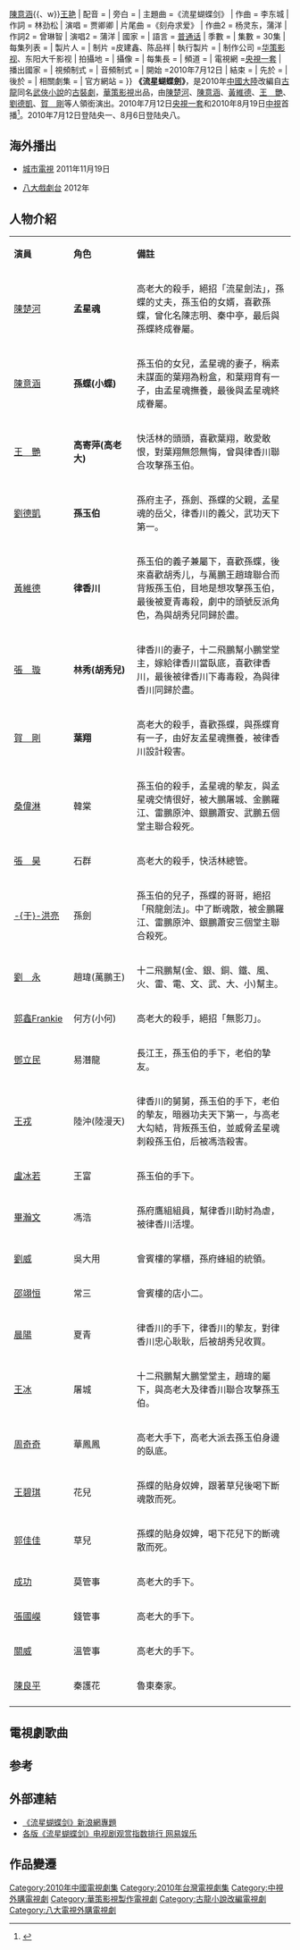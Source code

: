 {{Onesource|time=2019-05-11}}
{{Refimprove|time=2019-05-11}}
{{otheruses|流星蝴蝶劍 (消歧義)}}
{{电视节目信息框
| 名稱 = 流星蝴蝶劍
| 原名 =
| 圖片 = 流星蝴蝶劍.jpg
| 圖說 = 电视剧海报
| 分類 = 古装、武侠
| 原著 = {{Based on|[[流星·蝴蝶·劍|流星·蝴蝶·劍]]|[[古龙|古龙]]}}
| 編劇 = 李晓苹 
| 導演 = [[李惠民|李惠民]]
| 演出 = [[陈楚河|陈楚河]]{{、w}}[[陳意涵|陳意涵]]{{、w}}[[王艳|王艳]]
| 配音 = 
| 旁白 = 
| 主題曲 =《流星蝴蝶剑》
| 作曲 = 李东城
| 作詞 = 林劲松
| 演唱 = 贾卿卿
| 片尾曲 =《刻舟求爱》
| 作曲2 = 杨灵东，蒲洋
| 作詞2 = 曾琳智
| 演唱2 = 蒲洋 
| 國家 = {{CHN}}
| 語言 = [[普通话|普通话]]
| 季數 = 
| 集數 = 30集
| 每集列表 = 
| 製片人 = 
| 制片 =皮建鑫、陈品祥 
| 執行製片 = 
| 制作公司 =[[华策影视|华策影视]]、东阳大千影视
| 拍攝地 = 
| 攝像 = 
| 每集長 =
| 頻道 =
| 電視網 =[[央視一套|央視一套]]
| 播出國家 = {{CHN}}
| 視頻制式 =
| 音頻制式 = 
| 開始 =2010年7月12日
| 結束 =
| 先於 = 
| 後於 = 
| 相關劇集 = 
| 官方網站 =
}}
'''《流星蝴蝶劍》'''，是2010年[[中國大陸|中國大陸]]改編自[[古龍|古龍]]同名[[武俠小說|武俠小說]]的[[古裝劇|古裝劇]]，[[華策影視|華策影視]]出品，由[[陳楚河|陳楚河]]、[[陳意涵|陳意涵]]、[[黃維德|黃維德]]、[[王艷|王　艷]]、[[劉德凱|劉德凱]]、[[賀剛|賀　剛]]等人領銜演出。2010年7月12日[[央視一套|央視一套]]和2010年8月19日[[中視|中視]]首播<ref>{{Cite web |url=http://dailynews.sina.com/bg/ent/tv/sinacn/file/20100809/19061724963.html |title=《流星蝴蝶劍》熱播 編劇：古龍小說不是聖經 |access-date=2013-10-29 |archive-date=2020-02-19 |archive-url=https://web.archive.org/web/20200219095510/http://dailynews.sina.com/bg/ent/tv/sinacn/file/20100809/19061724963.html |dead-url=no }}</ref>。2010年7月12日登陆央一、8月6日登陆央八。

==海外播出==
*{{CAN}} [[城市電視|城市電視]] 2011年11月19日
*{{TWN}} [[八大戲劇台|八大戲劇台]] 2012年

== 人物介紹 ==
{|class="wikitable" width="50%"
|- style="background:cornflowerblue; color:white" align=center
|style="width:8%"|'''演員'''||style="width:12%"|'''角色'''||style="width:30%"|'''備註'''
|-
|[[陳楚河|陳楚河]]||'''孟星魂'''||高老大的殺手，絕招「流星劍法」，孫蝶的丈夫，孫玉伯的女婿，喜歡孫蝶，曾化名陳志明、秦中亭，最后與孫蝶終成眷屬。
|-
|[[陳意涵|陳意涵]]||'''孫蝶(小蝶)'''||孫玉伯的女兒，孟星魂的妻子，稱素未謀面的葉翔為粉盒，和葉翔育有一子，由孟星魂撫養，最後與孟星魂終成眷屬。
|-
|[[王艷|王　艷]]||'''高寄萍(高老大)'''||快活林的頭頭，喜歡葉翔，敢愛敢恨，對葉翔無怨無悔，曾與律香川聯合攻擊孫玉伯。
|-
|[[劉德凱|劉德凱]]||'''孫玉伯'''||孫府主子，孫劍、孫蝶的父親，孟星魂的岳父，律香川的義父，武功天下第一。
|-
|[[黃維德|黃維德]]||'''律香川'''||孫玉伯的義子兼屬下，喜歡孫蝶，後來喜歡胡秀儿，与萬鵬王趙瑋聯合而背叛孫玉伯，目地是想攻擊孫玉伯，最後被夏青毒殺，劇中的頭號反派角色，為與胡秀兒同歸於盡。
|-
|[[張璇_(演員)|張　璇]]||'''林秀(胡秀兒)'''||律香川的妻子，十二飛鵬幫小鵬堂堂主，嫁給律香川當臥底，喜歡律香川，最後被律香川下毒毒殺，為與律香川同歸於盡。
|-
|[[賀剛|賀　剛]]||'''葉翔'''||高老大的殺手，喜歡孫蝶，與孫蝶育有一子，由好友孟星魂撫養，被律香川設計殺害。
|-
|[[桑偉淋|桑偉淋]]||韓棠||孫玉伯的殺手，孟星魂的摰友，與孟星魂交情很好，被大鵬屠城、金鵬羅江、雷鵬原沖、銀鵬蕭安、武鵬五個堂主聯合殺死。
|-
|[[張昊|張　昊]]||石群||高老大的殺手，快活林總管。
|-
|[[于洪亮|-{于}-洪亮]]||孫劍||孫玉伯的兒子，孫蝶的哥哥，絕招「飛龍劍法」。中了斷魂散，被金鵬羅江、雷鵬原沖、銀鵬蕭安三個堂主聯合殺死。
|-
|[[劉永_(演員)|劉　永]]||趙瑋(萬鵬王)||十二飛鵬幫(金、銀、銅、鐵、風、火、雷、電、文、武、大、小)幫主。
|-
|[[郭鑫Frankie|郭鑫Frankie]]||何方(小何)||高老大的殺手，絕招「無影刀」。
|-
|[[鄧立民|鄧立民]]||易潛龍||長江王，孫玉伯的手下，老伯的摯友。
|-
|[[王戎|王戎]]||陸沖(陸漫天)||律香川的舅舅，孫玉伯的手下，老伯的摰友，暗器功夫天下第一，与高老大勾結，背叛孫玉伯，並威脅孟星魂刺殺孫玉伯，后被馮浩殺害。
|-
|[[盧冰若|盧冰若]]||王富||孫玉伯的手下。
|-
|[[畢瀚文|畢瀚文]]||馮浩||孫府鷹組組員，幫律香川助紂為虐，被律香川活埋。
|-
|[[劉威|劉威]]||吳大用||會賓樓的掌櫃，孫府蜂組的統領。
|-
|[[邵翊恒|邵翊恒]]||常三||會賓樓的店小二。
|-
|[[晨陽|晨陽]]||夏青||律香川的手下，律香川的摰友，對律香川忠心耿耿，后被胡秀兒收買。
|-
|[[王冰|王冰]]||屠城||十二飛鵬幫大鵬堂堂主，趙瑋的屬下，與高老大及律香川聯合攻擊孫玉伯。
|-
|[[周奇奇|周奇奇]]||華鳳鳳||高老大手下，高老大派去孫玉伯身邊的臥底。
|-
|[[王碧琪|王碧琪]]||花兒||孫蝶的貼身奴婢，跟著草兒後喝下斷魂散而死。
|-
|[[郭佳佳|郭佳佳]]||草兒||孫蝶的貼身奴婢，喝下花兒下的斷魂散而死。
|-
|[[成功|成功]]||莫管事||高老大的手下。
|-
|[[張國嶸|張國嶸]]||錢管事||高老大的手下。
|-
|[[關威|關威]]||溫管事||高老大的手下。
|-
|[[陳良平|陳良平]]||秦護花||魯東秦家。
|-
|}

==電視劇歌曲==
{{Tracklist
| collapsed       = 
| headline        = 
| extra_column    = 演唱
| total_length    = 
| all_writing     = 
| all_lyrics      = 
| all_music       =

| title1          = 《流星 蝴蝶 剑》
| note1           = 片頭曲
| writer1         =  
| lyrics1         = 林劲松
| music1          = 李东城
| arranger1       =  
| extra1          = [[贾卿卿|贾卿卿]]

| title2          = 《刻舟求爱》
| note2           = 片尾曲
| writer2         =  
| lyrics2         = 曾琳智
| music2          = 杨灵东，蒲洋
| arranger2       =  
| extra2          = [[蒲洋|蒲洋]]
}}

== 参考 ==
{{reflist}}

==外部連結==
*[http://ent.sina.com.cn/f/v/liuxhdj/    《流星蝴蝶剑》新浪網專題] {{Wayback|url=http://ent.sina.com.cn/f/v/liuxhdj/ |date=20190609131538 }}
*[http://ent.163.com/special/00033D54/hudiejiantop.html   各版《流星蝴蝶剑》电视剧观赏指数排行 网易娱乐] {{Wayback|url=http://ent.163.com/special/00033D54/hudiejiantop.html |date=20190605133045 }}

==作品變遷==
{{電視節目的變遷
|電視台={{flagicon|Taiwan}} [[八大第一台|八大第一台]] 
|播放檔次= 每週一至週五19:00 - 20:00
|節目名稱= 流星蝴蝶劍 （2010年版）<br />（2013.02.01 - 2013.03.13）
|上一節目=[[皇上二大爺|皇上二大爺]]<br />（2012.12.14 - 2013.01.31）
|下一節目=[[活佛濟公_(2010年電視劇)|活佛濟公]]<br />（2013.03.14 - 2013.05.09）
}}
{{電視節目的變遷
|電視台={{flagicon|Taiwan}} [[八大戲劇台|八大戲劇台]] 
|播放檔次= 每週六至週日16:00～18:00
|節目名稱= 流星蝴蝶劍 （2010年版）<br />（2012.08.19 － 2012.09.29）
|上一節目=[[你是春風我是雨|你是春風我是雨]]<br />（2012.06.16 - 2012.08.18）
|下一節目=[[畫皮_(電視劇)|畫皮]]<br />（2012.09.30 － 2012.11.25）
}}
{{電視節目的變遷
|電視台={{flagicon|Taiwan}} [[中視數位台|中視]] 
|播放檔次=八點全家劇場 每週一至週五20:00～22:00
|節目名稱= 流星蝴蝶劍 （2010年版）<br />（2010.08.19 － 2010.09.07）
|上一節目=[[聊齋_(2010年電視劇)|聊齋3]]<br />（2010.07.27 － 2010.08.18）
|下一節目=[[神話織女|神話織女]]<br />（2010.09.08 － 2010.10.01）
}}
{{2010年中國大陸古裝/民初電視劇}}
{{央视八套电视剧}}
{{中視八點檔}}
{{DEFAULTSORT:Liu流}}
[[Category:2010年中國電視劇集|Category:2010年中國電視劇集]]
[[Category:2010年台灣電視劇集|Category:2010年台灣電視劇集]]
[[Category:中視外購電視劇|Category:中視外購電視劇]]
[[Category:華策影視製作電視劇|Category:華策影視製作電視劇]]
[[Category:古龍小說改編電視劇|Category:古龍小說改編電視劇]]
[[Category:八大電視外購電視劇|Category:八大電視外購電視劇]]